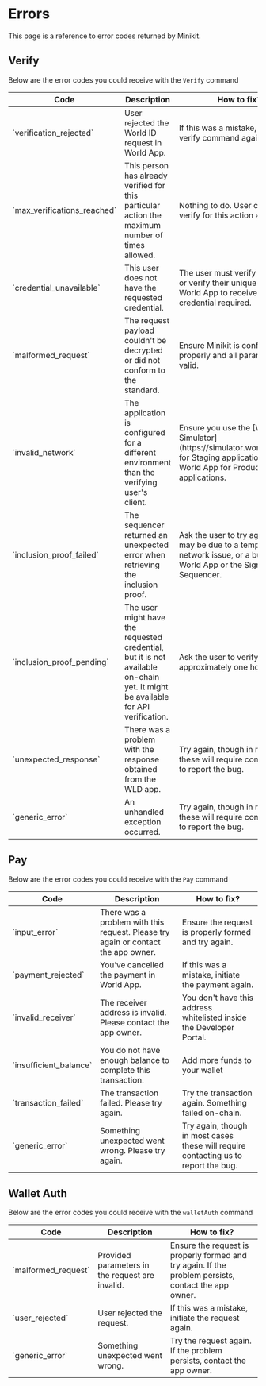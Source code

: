 # Errors
This page is a reference to error codes returned by Minikit.

## Verify
Below are the error codes you could receive with the `Verify` command
<table>
	<thead>
		<tr>
			<th>Code</th>
			<th>Description</th>
			<th>How to fix?</th>
		</tr>
	</thead>
	<tbody>
		<tr>
			<td>`verification_rejected`</td>
			<td>User rejected the World ID request in World App.</td>
			<td>If this was a mistake, trigger the verify command again.</td>
		</tr>
		<tr>
			<td>`max_verifications_reached`</td>
    		<td>This person has already verified for this particular action the maximum number of times allowed.</td>
			<td>Nothing to do. User cannot verify for this action again.</td>
		</tr>
		<tr>
			<td>`credential_unavailable`</td>
			<td>This user does not have the requested credential.</td>
			<td>The user must verify at the Orb or verify their unique device in World App to receive the credential required.</td>
		</tr>
		<tr>
			<td>`malformed_request`</td>
			<td>The request payload couldn't be decrypted or did not conform to the standard.</td>
			<td>Ensure Minikit is configured properly and all parameters are valid.</td>
		</tr>
		<tr>
			<td>`invalid_network`</td>
			<td>The application is configured for a different environment than the verifying user's client.</td>
			<td>Ensure you use the [Worldcoin Simulator](https://simulator.worldcoin.org) for Staging applications and World App for Production applications.</td>
		</tr>
		<tr>
			<td>`inclusion_proof_failed`</td>
			<td>The sequencer returned an unexpected error when retrieving the inclusion proof.</td>
			<td>Ask the user to try again. This may be due to a temporary network issue, or a bug with World App or the Signup Sequencer.</td>
		</tr>
		<tr>
			<td>`inclusion_proof_pending`</td>
			<td>The user might have the requested credential, but it is not available on-chain yet. It might be available for API verification.</td>
			<td>Ask the user to verify again in approximately one hour.</td>
		</tr>
		<tr>
			<td>`unexpected_response`</td>
			<td>There was a problem with the response obtained from the WLD app.</td>
			<td>
				Try again, though in most cases these will require contacting us to
				report the bug.
			</td>
		</tr>
		<tr>
			<td>`generic_error`</td>
			<td>An unhandled exception occurred.</td>
			<td>
				Try again, though in most cases these will require contacting us to
				report the bug.
			</td>
		</tr>
	</tbody>
</table>

## Pay
Below are the error codes you could receive with the `Pay` command

<table>
	<thead>
		<tr>
			<th>Code</th>
			<th>Description</th>
			<th>How to fix?</th>
		</tr>
	</thead>
    <tbody>
        <tr>
            <td>`input_error`</td>
			<td>There was a problem with this request. Please try again or contact the app owner.</td>
			<td>Ensure the request is properly formed and try again.</td>
        </tr>
        <tr>
            <td>`payment_rejected`</td>
			<td>You’ve cancelled the payment in World App.</td>
			<td>If this was a mistake, initiate the payment again.</td>
        </tr>
        <tr>
            <td>`invalid_receiver`</td>
			<td>The receiver address is invalid. Please contact the app owner.</td>
			<td>You don't have this address whitelisted inside the Developer Portal.</td>
        </tr>
        <tr>
            <td>`insufficient_balance`</td>
			<td>You do not have enough balance to complete this transaction.</td>
			<td>Add more funds to your wallet</td>
        </tr>
        <tr>
            <td>`transaction_failed`</td>
			<td>The transaction failed. Please try again.</td>
			<td>Try the transaction again. Something failed on-chain.</td>
        </tr>
        <tr>
            <td>`generic_error`</td>
			<td>Something unexpected went wrong. Please try again.</td>
			<td>Try again, though in most cases these will require contacting us to
				report the bug.</td>
        </tr>
    </tbody>
</table>


## Wallet Auth
Below are the error codes you could receive with the `walletAuth` command

<table>
	<thead>
		<tr>
			<th>Code</th>
			<th>Description</th>
			<th>How to fix?</th>
		</tr>
	</thead>
    <tbody>
        <tr>
            <td>`malformed_request`</td>
			<td>Provided parameters in the request are invalid.</td>
			<td>Ensure the request is properly formed and try again. If the problem persists, contact the app owner.</td>
        </tr>
        <tr>
            <td>`user_rejected`</td>
			<td>User rejected the request.</td>
			<td>If this was a mistake, initiate the request again.</td>
        </tr>
        <tr>
            <td>`generic_error`</td>
			<td>Something unexpected went wrong.</td>
			<td>Try the request again. If the problem persists, contact the app owner.</td>
        </tr>
    </tbody>
</table>